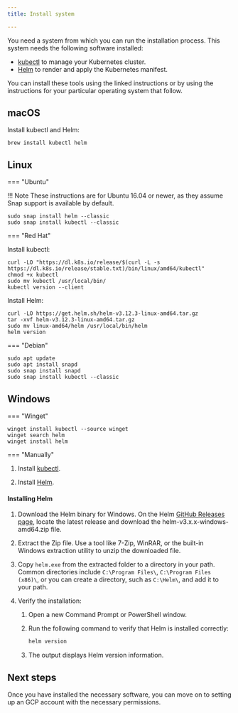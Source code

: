 ```yaml
---
title: Install system

---
```


You need a system from which you can run the installation process. This system needs the following software installed:

- [kubectl](https://cloud.google.com/kubernetes-engine/docs/how-to/cluster-access-for-kubectl) to manage your Kubernetes cluster.
- [Helm](https://helm.sh/docs/intro/install/) to render and apply the Kubernetes manifest.

You can install these tools using the linked instructions or by using the instructions for your particular operating system that follow.

## macOS

Install kubectl and Helm:

```shell
brew install kubectl helm
```

## Linux

=== "Ubuntu"

!!! Note
    These instructions are for Ubuntu 16.04 or newer, as they assume Snap support is available by default.

```shell
sudo snap install helm --classic
sudo snap install kubectl --classic
```

=== "Red Hat"


Install kubectl:

```
curl -LO "https://dl.k8s.io/release/$(curl -L -s https://dl.k8s.io/release/stable.txt)/bin/linux/amd64/kubectl"
chmod +x kubectl
sudo mv kubectl /usr/local/bin/
kubectl version --client
```

Install Helm:

```
curl -LO https://get.helm.sh/helm-v3.12.3-linux-amd64.tar.gz
tar -xvf helm-v3.12.3-linux-amd64.tar.gz
sudo mv linux-amd64/helm /usr/local/bin/helm
helm version
```            

=== "Debian"

```shell
sudo apt update
sudo apt install snapd
sudo snap install snapd
sudo snap install kubectl --classic
```

## Windows

=== "Winget"

```shell
winget install kubectl --source winget
winget search helm
winget install helm
```

=== "Manually"

1. Install [kubectl](https://kubernetes.io/docs/tasks/tools/install-kubectl-windows/).

1. Install [Helm](#installing-helm).

#### Installing Helm

1.  Download the Helm binary for Windows. On the Helm [GitHub Releases page](https://github.com/helm/helm/releases), locate the latest release and download the helm-v3.x.x-windows-amd64.zip file.

2.  Extract the Zip file. Use a tool like 7-Zip, WinRAR, or the built-in Windows extraction utility to unzip the downloaded file.

3.  Copy `helm.exe` from the extracted folder to a directory in your path. Common directories include `C:\Program Files\`, `C:\Program Files (x86)\`, or you can create a directory, such as `C:\Helm\`, and add it to your path.

4.  Verify the installation:

    1.  Open a new Command Prompt or PowerShell window.

    2.  Run the following command to verify that Helm is installed correctly:

        ```bash
        helm version
        ```

    3.  The output displays Helm version information.

## Next steps

Once you have installed the necessary software, you can move on to setting up an GCP account with the necessary permissions.
